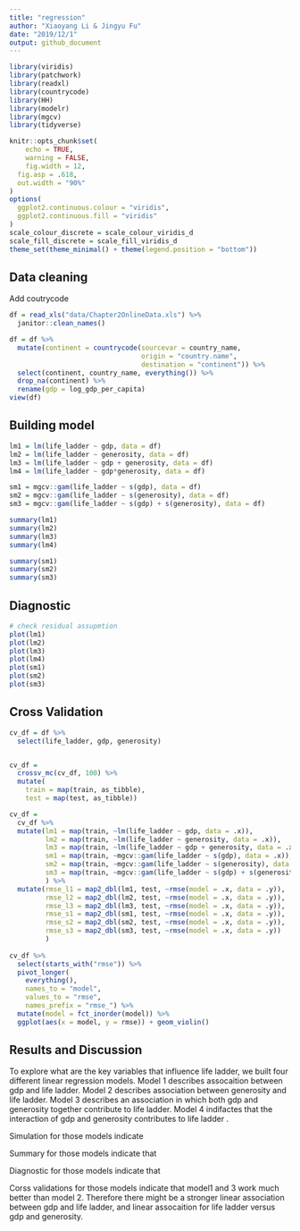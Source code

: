 ```yaml
---
title: "regression"
author: "Xiaoyang Li & Jingyu Fu"
date: "2019/12/1"
output: github_document
---
```


```r

library(viridis)
library(patchwork)
library(readxl)
library(countrycode)
library(HH)
library(modelr)
library(mgcv)
library(tidyverse)

knitr::opts_chunk$set(
	echo = TRUE,
	warning = FALSE,
	fig.width = 12, 
  fig.asp = .618,
  out.width = "90%"
)
options(
  ggplot2.continuous.colour = "viridis",
  ggplot2.continuous.fill = "viridis"
)
scale_colour_discrete = scale_colour_viridis_d
scale_fill_discrete = scale_fill_viridis_d
theme_set(theme_minimal() + theme(legend.position = "bottom"))
```

## Data cleaning 
Add coutrycode
```r
df = read_xls("data/Chapter2OnlineData.xls") %>% 
  janitor::clean_names()

df = df %>% 
  mutate(continent = countrycode(sourcevar = country_name,
                                 origin = "country.name",
                                 destination = "continent")) %>% 
  select(continent, country_name, everything()) %>% 
  drop_na(continent) %>% 
  rename(gdp = log_gdp_per_capita)
view(df)
```


## Building model
```r
lm1 = lm(life_ladder ~ gdp, data = df)
lm2 = lm(life_ladder ~ generosity, data = df)
lm3 = lm(life_ladder ~ gdp + generosity, data = df)
lm4 = lm(life_ladder ~ gdp*generosity, data = df)

sm1 = mgcv::gam(life_ladder ~ s(gdp), data = df)
sm2 = mgcv::gam(life_ladder ~ s(generosity), data = df)
sm3 = mgcv::gam(life_ladder ~ s(gdp) + s(generosity), data = df)
```

```r
summary(lm1)
summary(lm2)
summary(lm3)
summary(lm4)

summary(sm1)
summary(sm2)
summary(sm3)
```

## Diagnostic
```r
# check residual assupmtion
plot(lm1)
plot(lm2)
plot(lm3)
plot(lm4)
plot(sm1)
plot(sm2)
plot(sm3)
```

## Cross Validation

```r
cv_df = df %>% 
  select(life_ladder, gdp, generosity)


cv_df =
  crossv_mc(cv_df, 100) %>% 
  mutate(
    train = map(train, as_tibble),
    test = map(test, as_tibble))

cv_df = 
  cv_df %>% 
  mutate(lm1 = map(train, ~lm(life_ladder ~ gdp, data = .x)),
         lm2 = map(train, ~lm(life_ladder ~ generosity, data = .x)),
         lm3 = map(train, ~lm(life_ladder ~ gdp + generosity, data = .x)),
         sm1 = map(train, ~mgcv::gam(life_ladder ~ s(gdp), data = .x)),
         sm2 = map(train, ~mgcv::gam(life_ladder ~ s(generosity), data = .x)),
         sm3 = map(train, ~mgcv::gam(life_ladder ~ s(gdp) + s(generosity), data = .x))
         ) %>% 
  mutate(rmse_l1 = map2_dbl(lm1, test, ~rmse(model = .x, data = .y)),
         rmse_l2 = map2_dbl(lm2, test, ~rmse(model = .x, data = .y)),
         rmse_l3 = map2_dbl(lm3, test, ~rmse(model = .x, data = .y)),
         rmse_s1 = map2_dbl(sm1, test, ~rmse(model = .x, data = .y)),
         rmse_s2 = map2_dbl(sm2, test, ~rmse(model = .x, data = .y)),
         rmse_s3 = map2_dbl(sm3, test, ~rmse(model = .x, data = .y))
         )    
         
cv_df %>% 
  select(starts_with("rmse")) %>% 
  pivot_longer(
    everything(),
    names_to = "model", 
    values_to = "rmse",
    names_prefix = "rmse_") %>% 
  mutate(model = fct_inorder(model)) %>% 
  ggplot(aes(x = model, y = rmse)) + geom_violin()
```


## Results and Discussion

To explore what are the key variables that influence life ladder, we built four different linear regression models. Model 1 describes assocaition between gdp and life ladder. Model 2 describes association between generosity and life ladder. Model 3 describes an association in which both gdp and generosity together contribute to life ladder. Model 4 indifactes that the interaction of gdp and generosity contributes to life ladder . 

Simulation for those models indicate 

Summary for those models indicate that 

Diagnostic for those models indicate that

Corss validations for those models indicate that model1 and 3 work much better than model 2. Therefore there might be a stronger linear association between gdp and life ladder, and linear assocaition for life ladder versus gdp and generosity. 









